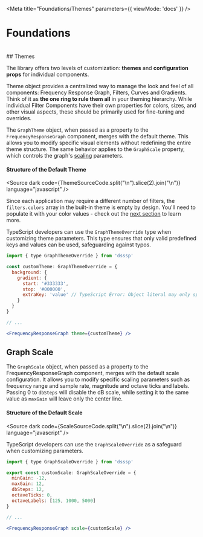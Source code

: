 

<Meta title="Foundations/Themes" parameters={{ viewMode: 'docs' }} />

# Foundations
<br/>
## Themes

The library offers two levels of customization: **themes** and **configuration props** for individual components.

Theme object provides a centralized way to manage the look and feel of all components: Frequency Response Graph, Filters, Curves and Gradients. <br/>
Think of it as **the one ring to rule them all** in your theming hierarchy. While individual Filter Components have their own properties for colors, sizes, and other visual aspects, these should be primarily used for fine-tuning and overrides.

The `GraphTheme` object, when passed as a property to the `FrequencyResponseGraph` component, merges with the default theme. This allows you to modify specific visual elements without redefining the entire theme structure. The same behavior applies to the `GraphScale` property, which controls the graph's [scaling](#structure-of-the-default-scale) parameters.


#### Structure of the Default Theme

<Source dark code={ThemeSourceCode.split("\n").slice(2).join("\n")} language="javascript" />

Since each application may require a different number of filters, the `filters.colors` array in the built-in theme is empty by design. You'll need to populate it with your color values - check out the [next section](?path=/docs/foundations-colors--docs) to learn more.

TypeScript developers can use the `GraphThemeOverride` type when customizing theme parameters. This type ensures that only valid predefined keys and values can be used, safeguarding against typos.

```jsx
import { type GraphThemeOverride } from 'dsssp'

const customTheme: GraphThemeOverride = {
  background: {
    gradient: {
      start: '#333333',
      stop: '#000000',
      extraKey: 'value' // TypeScript Error: Object literal may only specify known properties
    }
  }
}

// ...

<FrequencyResponseGraph theme={customTheme} />
```


## Graph Scale

The `GraphScale` object, when passed as a property to the FrequencyResponseGraph component, merges with the default scale configuration. It allows you to modify specific scaling parameters such as frequency range and sample rate, magnitude and octave ticks and labels. Passing 0 to `dbSteps` will disable the dB scale, while setting it to the same value as `maxGain` will leave only the center line.

#### Structure of the Default Scale

<Source dark code={ScaleSourceCode.split("\n").slice(2).join("\n")} language="javascript" />

TypeScript developers can use the `GraphScaleOverride` as a safeguard when customizing parameters.

```jsx
import { type GraphScaleOverride } from 'dsssp'

export const customScale: GraphScaleOverride = {
  minGain: -12,
  maxGain: 12,
  dbSteps: 12,
  octaveTicks: 0,
  octaveLabels: [125, 1000, 5000]
}

// ...

<FrequencyResponseGraph scale={customScale} />
```
